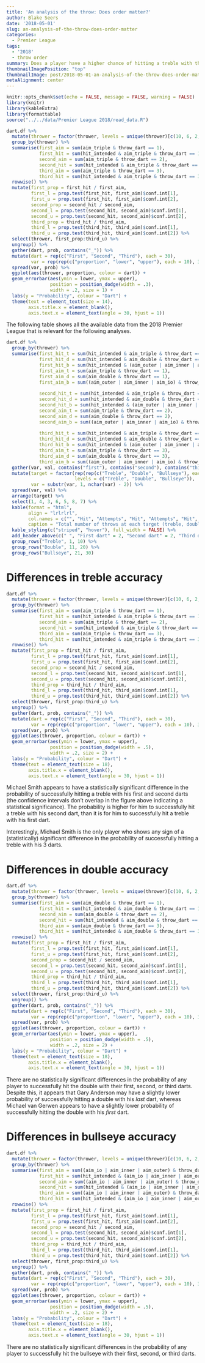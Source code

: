 ```yaml
---
title: 'An analysis of the throw: Does order matter?'
author: Blake Seers
date: '2018-05-01'
slug: an-analysis-of-the-throw-does-order-matter
categories:
  - Premier League
tags:
  - '2018'
  - throw order
summary: Does a player have a higher chance of hitting a treble with their first dart? Are they more likely to hit a double with their last dart? This post contains an analysis of the differences in the 2018 Premier League players' abilities to hit the intended target with the first, second, and third dart.
thumbnailImagePosition: "top"
thumbnailImage: post/2018-05-01-an-analysis-of-the-throw-does-order-matter_files/figure-html/thumbnail-1.png
metaAlignment: center
---
```


```r
knitr::opts_chunk$set(echo = FALSE, message = FALSE, warning = FALSE)
library(knitr)
library(kableExtra)
library(formattable)
source("../../data/Premier League 2018/read_data.R")
```

```r
dart.df %>% 
  mutate(thrower = factor(thrower, levels = unique(thrower)[c(10, 6, 2, 4, 1, 9, 5, 8, 3, 7)])) %>% 
  group_by(thrower) %>% 
  summarise(first_aim = sum(aim_triple & throw_dart == 1),
            first_hit = sum(hit_intended & aim_triple & throw_dart == 1),
            second_aim = sum(aim_triple & throw_dart == 2),
            second_hit = sum(hit_intended & aim_triple & throw_dart == 2),
            third_aim = sum(aim_triple & throw_dart == 3),
            third_hit = sum(hit_intended & aim_triple & throw_dart == 3)) %>% 
  rowwise() %>% 
  mutate(first_prop = first_hit / first_aim,
         first_l = prop.test(first_hit, first_aim)$conf.int[1],
         first_u = prop.test(first_hit, first_aim)$conf.int[2],
         second_prop = second_hit / second_aim,
         second_l = prop.test(second_hit, second_aim)$conf.int[1],
         second_u = prop.test(second_hit, second_aim)$conf.int[2],
         third_prop = third_hit / third_aim,
         third_l = prop.test(third_hit, third_aim)$conf.int[1],
         third_u = prop.test(third_hit, third_aim)$conf.int[2]) %>% 
  select(thrower, first_prop:third_u) %>% 
  ungroup() %>% 
  gather(dart, prob, contains("_")) %>% 
  mutate(dart = rep(c("First", "Second", "Third"), each = 30),
         var = rep(rep(c("proportion", "lower", "upper"), each = 10), 3)) %>% 
  spread(var, prob) %>% 
  ggplot(aes(thrower, proportion, colour = dart)) +
  geom_errorbar(aes(ymin = lower, ymax = upper), 
                position = position_dodge(width = .3),
                width = .2, size = 1) +
  labs(y = "Probability", colour = "Dart") +
  theme(text = element_text(size = 14),
        axis.title.x = element_blank(),
        axis.text.x = element_text(angle = 30, hjust = 1))
```

The following table shows all the available data from the 2018 Premier League that is relevant for the following analyses.

```r
dart.df %>% 
  group_by(thrower) %>% 
  summarise(first_hit_t = sum(hit_intended & aim_triple & throw_dart == 1),
            first_hit_d = sum(hit_intended & aim_double & throw_dart == 1),
            first_hit_b = sum(hit_intended & (aim_outer | aim_inner | aim_io) & throw_dart == 1),
            first_aim_t = sum(aim_triple & throw_dart == 1),
            first_aim_d = sum(aim_double & throw_dart == 1),
            first_aim_b = sum((aim_outer | aim_inner | aim_io) & throw_dart == 1),
            
            second_hit_t = sum(hit_intended & aim_triple & throw_dart == 2),
            second_hit_d = sum(hit_intended & aim_double & throw_dart == 2),
            second_hit_b = sum(hit_intended & (aim_outer | aim_inner | aim_io) & throw_dart == 2),
            second_aim_t = sum(aim_triple & throw_dart == 2),
            second_aim_d = sum(aim_double & throw_dart == 2),
            second_aim_b = sum((aim_outer | aim_inner | aim_io) & throw_dart == 2),
            
            third_hit_t = sum(hit_intended & aim_triple & throw_dart == 3),
            third_hit_d = sum(hit_intended & aim_double & throw_dart == 3),
            third_hit_b = sum(hit_intended & (aim_outer | aim_inner | aim_io) & throw_dart == 3),
            third_aim_t = sum(aim_triple & throw_dart == 3),
            third_aim_d = sum(aim_double & throw_dart == 3),
            third_aim_b = sum((aim_outer | aim_inner | aim_io) & throw_dart == 3)) %>% 
  gather(var, val, contains("first"), contains("second"), contains("third")) %>%
  mutate(target = factor(rep(rep(c("Treble", "Double", "Bullseye"), each = 10), 6),
                         levels = c("Treble", "Double", "Bullseye")),
         var = substr(var, 1, nchar(var) - 2)) %>% 
  spread(var, val) %>% 
  arrange(target) %>% 
  select(1, 4, 3, 6, 5, 8, 7) %>% 
  kable(format = "html",
        align = "lrlrlrl",
        col.names = c("", "Hit", "Attempts", "Hit", "Attempts", "Hit", "Attempts"),
        caption = "Total number of throws at each target (treble, double and bullseye), for each player in the Premier League 2018.") %>% 
  kable_styling(c("striped", "hover"), full_width = FALSE) %>% 
  add_header_above(c(" ", "First dart" = 2, "Second dart" = 2, "Third dart" = 2)) %>% 
  group_rows("Treble", 1, 10) %>% 
  group_rows("Double", 11, 20) %>% 
  group_rows("Bullseye", 21, 30)
```

# Differences in treble accuracy

```r
dart.df %>% 
  mutate(thrower = factor(thrower, levels = unique(thrower)[c(10, 6, 2, 4, 1, 9, 5, 8, 3, 7)])) %>% 
  group_by(thrower) %>% 
  summarise(first_aim = sum(aim_triple & throw_dart == 1),
            first_hit = sum(hit_intended & aim_triple & throw_dart == 1),
            second_aim = sum(aim_triple & throw_dart == 2),
            second_hit = sum(hit_intended & aim_triple & throw_dart == 2),
            third_aim = sum(aim_triple & throw_dart == 3),
            third_hit = sum(hit_intended & aim_triple & throw_dart == 3)) %>% 
  rowwise() %>% 
  mutate(first_prop = first_hit / first_aim,
         first_l = prop.test(first_hit, first_aim)$conf.int[1],
         first_u = prop.test(first_hit, first_aim)$conf.int[2],
         second_prop = second_hit / second_aim,
         second_l = prop.test(second_hit, second_aim)$conf.int[1],
         second_u = prop.test(second_hit, second_aim)$conf.int[2],
         third_prop = third_hit / third_aim,
         third_l = prop.test(third_hit, third_aim)$conf.int[1],
         third_u = prop.test(third_hit, third_aim)$conf.int[2]) %>% 
  select(thrower, first_prop:third_u) %>% 
  ungroup() %>% 
  gather(dart, prob, contains("_")) %>% 
  mutate(dart = rep(c("First", "Second", "Third"), each = 30),
         var = rep(rep(c("proportion", "lower", "upper"), each = 10), 3)) %>% 
  spread(var, prob) %>% 
  ggplot(aes(thrower, proportion, colour = dart)) +
  geom_errorbar(aes(ymin = lower, ymax = upper), 
                position = position_dodge(width = .5),
                width = .2, size = 2) +
  labs(y = "Probability", colour = "Dart") +
  theme(text = element_text(size = 18),
        axis.title.x = element_blank(),
        axis.text.x = element_text(angle = 30, hjust = 1))
```

Michael Smith appears to have a statistically significant difference in the probability of successfully hitting a treble with his first and second darts (the confidence intervals don't overlap in the figure above indicating a statistical significance). The probability is higher for him to successfully hit a treble with his second dart, than it is for him to successfully hit a treble with his first dart. 

Interestingly, Michael Smith is the only player who shows any sign of a (statistically) significant difference in the probability of successfully hitting a treble with his 3 darts.

# Differences in double accuracy

```r
dart.df %>% 
  mutate(thrower = factor(thrower, levels = unique(thrower)[c(10, 6, 2, 4, 1, 9, 5, 8, 3, 7)])) %>% 
  group_by(thrower) %>% 
  summarise(first_aim = sum(aim_double & throw_dart == 1),
            first_hit = sum(hit_intended & aim_double & throw_dart == 1),
            second_aim = sum(aim_double & throw_dart == 2),
            second_hit = sum(hit_intended & aim_double & throw_dart == 2),
            third_aim = sum(aim_double & throw_dart == 3),
            third_hit = sum(hit_intended & aim_double & throw_dart == 3)) %>% 
  rowwise() %>% 
  mutate(first_prop = first_hit / first_aim,
         first_l = prop.test(first_hit, first_aim)$conf.int[1],
         first_u = prop.test(first_hit, first_aim)$conf.int[2],
         second_prop = second_hit / second_aim,
         second_l = prop.test(second_hit, second_aim)$conf.int[1],
         second_u = prop.test(second_hit, second_aim)$conf.int[2],
         third_prop = third_hit / third_aim,
         third_l = prop.test(third_hit, third_aim)$conf.int[1],
         third_u = prop.test(third_hit, third_aim)$conf.int[2]) %>% 
  select(thrower, first_prop:third_u) %>% 
  ungroup() %>% 
  gather(dart, prob, contains("_")) %>% 
  mutate(dart = rep(c("First", "Second", "Third"), each = 30),
         var = rep(rep(c("proportion", "lower", "upper"), each = 10), 3)) %>% 
  spread(var, prob) %>% 
  ggplot(aes(thrower, proportion, colour = dart)) +
  geom_errorbar(aes(ymin = lower, ymax = upper), 
                position = position_dodge(width = .5),
                width = .2, size = 2) +
  labs(y = "Probability", colour = "Dart") +
  theme(text = element_text(size = 18),
        axis.title.x = element_blank(),
        axis.text.x = element_text(angle = 30, hjust = 1))
```

There are no statistically significant differences in the probability of any player to successfully hit the double with their first, second, or third darts. Despite this, it appears that Gary Anderson may have a slightly lower probability of successfully hitting a double with his *last* dart, whereas Michael van Gerwen appears to have a slightly lower probability of successfully hitting the double with his *first* dart.

# Differences in bullseye accuracy

```r
dart.df %>% 
  mutate(thrower = factor(thrower, levels = unique(thrower)[c(10, 6, 2, 4, 1, 9, 5, 8, 3, 7)])) %>% 
  group_by(thrower) %>% 
  summarise(first_aim = sum((aim_io | aim_inner | aim_outer) & throw_dart == 1),
            first_hit = sum(hit_intended & (aim_io | aim_inner | aim_outer) & throw_dart == 1),
            second_aim = sum((aim_io | aim_inner | aim_outer) & throw_dart == 2),
            second_hit = sum(hit_intended & (aim_io | aim_inner | aim_outer) & throw_dart == 2),
            third_aim = sum((aim_io | aim_inner | aim_outer) & throw_dart == 3),
            third_hit = sum(hit_intended & (aim_io | aim_inner | aim_outer) & throw_dart == 3)) %>% 
  rowwise() %>% 
  mutate(first_prop = first_hit / first_aim,
         first_l = prop.test(first_hit, first_aim)$conf.int[1],
         first_u = prop.test(first_hit, first_aim)$conf.int[2],
         second_prop = second_hit / second_aim,
         second_l = prop.test(second_hit, second_aim)$conf.int[1],
         second_u = prop.test(second_hit, second_aim)$conf.int[2],
         third_prop = third_hit / third_aim,
         third_l = prop.test(third_hit, third_aim)$conf.int[1],
         third_u = prop.test(third_hit, third_aim)$conf.int[2]) %>% 
  select(thrower, first_prop:third_u) %>% 
  ungroup() %>% 
  gather(dart, prob, contains("_")) %>% 
  mutate(dart = rep(c("First", "Second", "Third"), each = 30),
         var = rep(rep(c("proportion", "lower", "upper"), each = 10), 3)) %>% 
  spread(var, prob) %>% 
  ggplot(aes(thrower, proportion, colour = dart)) +
  geom_errorbar(aes(ymin = lower, ymax = upper), 
                position = position_dodge(width = .5),
                width = .2, size = 2) +
  labs(y = "Probability", colour = "Dart") +
  theme(text = element_text(size = 18),
        axis.title.x = element_blank(),
        axis.text.x = element_text(angle = 30, hjust = 1))
```

There are no statistically significant differences in the probability of any player to successfully hit the bullseye with their first, second, or third darts.
